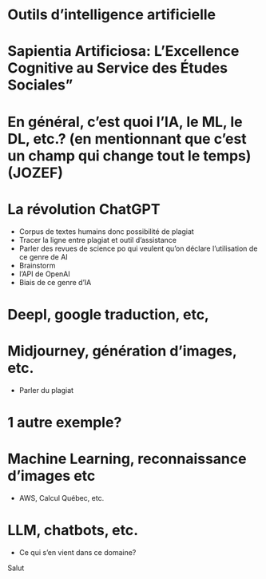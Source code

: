 # Outils d'intelligence artificielle

# Sapientia Artificiosa: L'Excellence Cognitive au Service des Études Sociales"

# En général, c'est quoi l'IA, le ML, le DL, etc.? (en mentionnant que c'est un champ qui change tout le temps) (JOZEF)

# La révolution ChatGPT
   
- Corpus de textes humains donc possibilité de plagiat
- Tracer la ligne entre plagiat et outil d'assistance
- Parler des revues de science po qui veulent qu'on déclare l'utilisation de ce genre de AI
- Brainstorm
- l'API de OpenAI
- Biais de ce genre d'IA

# Deepl, google traduction, etc,

# Midjourney, génération d'images, etc.
- Parler du plagiat

# 1 autre exemple?

# Machine Learning, reconnaissance d'images etc 

- AWS, Calcul Québec, etc.

# LLM, chatbots, etc.

- Ce qui s'en vient dans ce domaine?


Salut